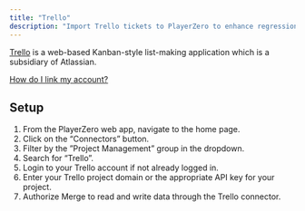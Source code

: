 ```yaml
---
title: "Trello"
description: "Import Trello tickets to PlayerZero to enhance regression detection and more."
---
```


[Trello](https://trello.com/) is a web-based Kanban-style list-making application which is a subsidiary of Atlassian.

[How do I link my account?](https://help.merge.dev/en/articles/8757597-trello-how-do-i-link-my-account)

<Snippet file="pm-connector.mdx" />

<Snippet file="ticketing-permissions.mdx" />
<Snippet file="ticketing-permissions-collections.mdx" />

## Setup
1. From the PlayerZero web app, navigate to the home page.
2. Click on the “Connectors” button.
3. Filter by the ”Project Management” group in the dropdown.
4. Search for “Trello”.
5. Login to your Trello account if not already logged in.
6. Enter your Trello project domain or the appropriate API key for your project.
7. Authorize Merge to read and write data through the Trello connector.